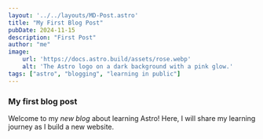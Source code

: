 ```yaml
---
layout: '../../layouts/MD-Post.astro'
title: "My First Blog Post"
pubDate: 2024-11-15
description: "First Post"
author: "me"
image:
    url: 'https://docs.astro.build/assets/rose.webp'
    alt: 'The Astro logo on a dark background with a pink glow.'
tags: ["astro", "blogging", "learning in public"]
---
```


### My first blog post

Welcome to my _new blog_ about learning Astro! Here, I will share my learning journey as I build a new website.


